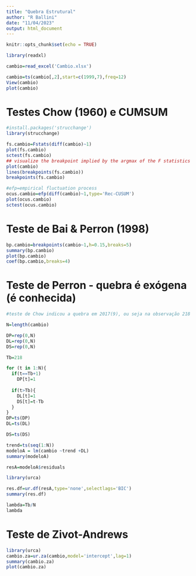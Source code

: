 ```yaml
---
title: "Quebra Estrutural"
author: "R Ballini"
date: "11/04/2023"
output: html_document
---
```


```r
knitr::opts_chunk$set(echo = TRUE)
```


```r
library(readxl)

cambio=read_excel('Cambio.xlsx')

cambio=ts(cambio[,2],start=c(1999,7),freq=12)
View(cambio)
plot(cambio)
```

# Testes Chow (1960) e CUMSUM

```r
#install.packages('strucchange')
library(strucchange)

fs.cambio=Fstats(diff(cambio)~1)
plot(fs.cambio)
sctest(fs.cambio)
## visualize the breakpoint implied by the argmax of the F statistics
plot(cambio)
lines(breakpoints(fs.cambio))
breakpoints(fs.cambio)

#efp=empirical fluctuation process
ocus.cambio=efp(diff(cambio)~1,type='Rec-CUSUM')
plot(ocus.cambio)
sctest(ocus.cambio)
```

# Teste de Bai & Perron (1998)

```r
bp.cambio=breakpoints(cambio~1,h=0.15,breaks=5)
summary(bp.cambio)
plot(bp.cambio)
coef(bp.cambio,breaks=4)
```


# Teste de Perron - quebra é exógena (é conhecida)

```r
#teste de Chow indicou a quebra em 2017(9), ou seja na observação 218

N=length(cambio)

DP=rep(0,N)
DL=rep(0,N)
DS=rep(0,N)

Tb=218

for (t in 1:N){
  if(t==Tb+1)
    DP[t]=1
  
  if(t>Tb){
    DL[t]=1
    DS[t]=t-Tb
  }
}
DP=ts(DP)
DL=ts(DL)

DS=ts(DS)

trend=ts(seq(1:N))
modeloA = lm(cambio ~trend +DL)
summary(modeloA)

resA=modeloA$residuals

library(urca)

res.df=ur.df(resA,type='none',selectlags='BIC')
summary(res.df)

lambda=Tb/N
lambda
```

# Teste de Zivot-Andrews
```r
library(urca)
cambio.za=ur.za(cambio,model='intercept',lag=1)
summary(cambio.za)
plot(cambio.za)
```


















